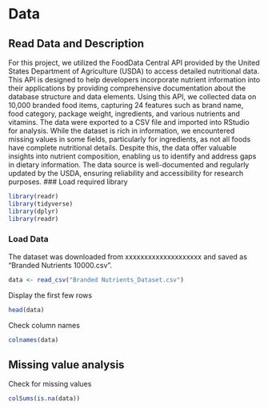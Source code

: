 # Data

## Read Data and Description
For this project, we utilized the FoodData Central API provided by the United States Department of Agriculture (USDA) to access detailed nutritional data. This API is designed to help developers incorporate nutrient information into their applications by providing comprehensive documentation about the database structure and data elements. Using this API, we collected data on 10,000 branded food items, capturing 24 features such as brand name, food category, package weight, ingredients, and various nutrients and vitamins. The data were exported to a CSV file and imported into RStudio for analysis. While the dataset is rich in information, we encountered missing values in some fields, particularly for ingredients, as not all foods have complete nutritional details. Despite this, the data offer valuable insights into nutrient composition, enabling us to identify and address gaps in dietary information. The data source is well-documented and regularly updated by the USDA, ensuring reliability and accessibility for research purposes.
### Load required library

```r
library(readr)
library(tidyverse)
library(dplyr)
library(readr)
```

### Load Data

The dataset was downloaded from xxxxxxxxxxxxxxxxxxxx and saved as "Branded Nutrients 10000.csv".
```r
data <- read_csv("Branded Nutrients_Dataset.csv")
```

Display the first few rows
```r
head(data)
```


Check column names
```r
colnames(data)
```
## Missing value analysis
Check for missing values
```r
colSums(is.na(data))
```


